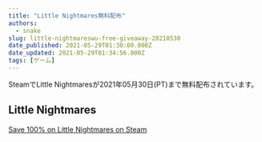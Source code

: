 ```yaml
---
title: "Little Nightmares無料配布"
authors:
  - snake
slug: little-nightmareswu-free-giveaway-20210530
date_published: 2021-05-29T01:30:00.000Z
date_updated: 2021-05-29T01:34:56.000Z
tags: [ゲーム]
---
```


SteamでLittle Nightmaresが2021年05月30日(PT)まで無料配布されています。

## Little Nightmares
[Save 100% on Little Nightmares on Steam](https://store.steampowered.com/app/424840/Little_Nightmares/)
